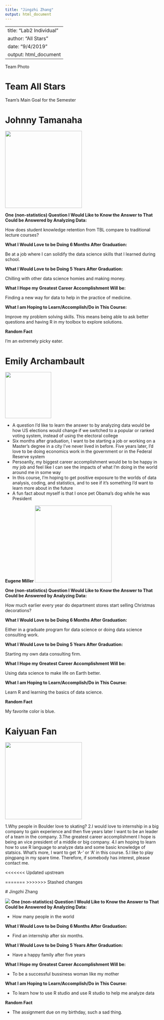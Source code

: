 ---
title: "Jingzhi Zhang"
output: html_document
---
---
title: "Lab2 Individual"
author: "All Stars"
date: "9/4/2019"
output: html_document
---

Team Photo

# Team All Stars

Team's Main Goal for the Semester

# Johnny Tamanaha

![](IMG_2060(1).jpg){width=250px}

**One (non-statistics) Question I Would Like to Know the Answer to That Could be Answered by Analyzing Data:**

How does student knowledge retention from TBL compare to traditional lecture courses?

**What I Would Love to be Doing 6 Months After Graduation:**

Be at a job where I can solidify the data science skills that I learned during school.

**What I Would Love to be Doing 5 Years After Graduation:**

Chilling with other data science homies and making money.

**What I Hope my Greatest Career Accomplishment Will be:**

Finding a new way for data to help in the practice of medicine. 

**What I am Hoping to Learn/Accomplish/Do in This Course:**

Improve my problem solving skills. This means being able to ask better questions and having R in my toolbox to explore solutions. 

**Random Fact**

I'm an extremely picky eater. 

# Emily Archambault

![](mephoto.jpg){width=150px}

* A question I'd like to learn the answer to by analyzing data would be how US elections would change if we switched to a popular or ranked voting system, instead of using the electoral college
* Six months after graduation, I want to be starting a job or working on a Master's degree in a city I've never lived in before. Five years later, I'd love to be doing economics work in the government or in the Federal Reserve system
* Persoanlly, my biggest career accomplishment would be to be happy in my job and feel like I can see the impacts of what I'm doing in the world around me in some way
* In this course, I'm hoping to get positive exposure to the worlds of data analysis, coding, and statistics, and to see if it's something I'd want to learn more about in the future
* A fun fact about myself is that I once pet Obama's dog while he was President

__Eugene Miller__
![](IMG_3621.png){width=250px}

**One (non-statistics) Question I Would Like to Know the Answer to That Could be Answered by Analyzing Data:**

How much earlier every year do department stores start selling Christmas decorations?

**What I Would Love to be Doing 6 Months After Graduation:**

Either in a graduate program for data science or doing data science consulting work. 

**What I Would Love to be Doing 5 Years After Graduation:**

Starting my own data consulting firm.

**What I Hope my Greatest Career Accomplishment Will be:**

Using data science to make life on Earth better.

**What I am Hoping to Learn/Accomplish/Do in This Course:**

Learn R and learning the basics of data science.

**Random Fact**

My favorite color is blue.

# Kaiyuan Fan
 ![](photo1.jpg){width=250}
 
 
 1.Why people in Boulder love to skating? 
 2.I would love to internship in a big company to gain experience and then five years later I want to be an leader of a team in the company.
 3.The greatest career accomplishment I hope is being an vice president of a middle or big company.
 4.I am hoping to learn how to use R language to analyze data and some basic knowledge of statsics. What's more, I want to get  'A-' or 'A' in this course.
 5.I like to play pingpang in my spare time. Therefore, if somebody has interest, please contact me.
 
<<<<<<< Updated upstream
 
=======
>>>>>>> Stashed changes


 # Jingzhi Zhang

 ![](HIQI6256.jpg)
**One (non-statistics) Question I Would Like to Know the Answer to That Could be Answered by Analyzing Data:**

* How many people in the world

**What I Would Love to be Doing 6 Months After Graduation:**

* Find an internship after six months.

**What I Would Love to be Doing 5 Years After Graduation:**

* Have a happy family after five years

**What I Hope my Greatest Career Accomplishment Will be:**

* To be a successful bussiness woman like my mother

**What I am Hoping to Learn/Accomplish/Do in This Course:**

* To learn how to use R studio and use R studio to help me analyze data

**Random Fact**

* The assignment due on my birthday, such a sad thing.
